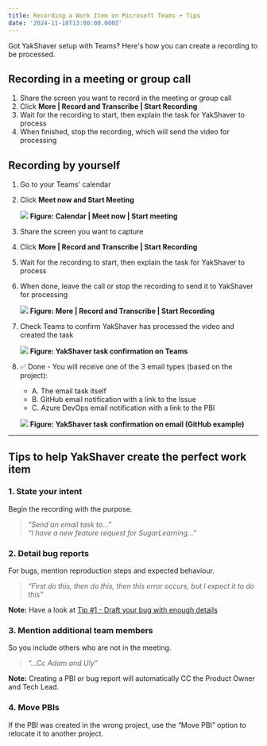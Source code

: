 ```yaml
---
title: Recording a Work Item on Microsoft Teams + Tips
date: '2024-11-18T13:00:00.000Z'
---
```


Got YakShaver setup with Teams? Here's how you can create a recording to be processed.

## Recording in a meeting or group call

1. Share the screen you want to record in the meeting or group call
2. Click **More | Record and Transcribe | Start Recording**
3. Wait for the recording to start, then explain the task for YakShaver to process
4. When finished, stop the recording, which will send the video for processing

## Recording by yourself

1. Go to your Teams' calendar
2. Click **Meet now and Start Meeting**

   ![](/YakShaver/Blogs/meeting-with-yourself.png)
   **Figure: Calendar | Meet now | Start meeting**
3. Share the screen you want to capture
4. Click **More | Record and Transcribe | Start Recording**
5. Wait for the recording to start, then explain the task for YakShaver to process
6. When done, leave the call or stop the recording to send it to YakShaver for processing

   ![](/YakShaver/Blogs/start-recording.png)
   **Figure: More | Record and Transcribe | Start Recording**
7. Check Teams to confirm YakShaver has processed the video and created the task

   ![](/YakShaver/yakshaver-is-done.png)
   **Figure: YakShaver task confirmation on Teams**

8. ✅ Done - You will receive one of the 3 email types (based on the project):   

   - A. The email task itself   
   - B. GitHub email notification with a link to the Issue   
   - C. Azure DevOps email notification with a link to the PBI

   ![](/YakShaver/yakshaver-github-email.png)
   **Figure: YakShaver task confirmation on email (GitHub example)**

***

## Tips to help YakShaver create the perfect work item

### 1. State your intent

Begin the recording with the purpose. 
  
> *“Send an email task to...”*   
> *“I have a new feature request for SugarLearning...”*

### 2. Detail bug reports

For bugs, mention reproduction steps and expected behaviour. 
   
> *“First do this, then do this, then this error occurs, but I expect it to do this”*
  
**Note:** Have a look at [Tip #1 - Draft your bug with enough details](https://www.ssw.com.au/rules/report-bugs-and-suggestions/#tip-1-draft-your-bug-with-enough-details)

### 3. Mention additional team members

So you include others who are not in the meeting. 

> *“...Cc Adam and Uly”*

**Note:** Creating a PBI or bug report will automatically CC the Product Owner and Tech Lead.

### 4. Move PBIs

If the PBI was created in the wrong project, use the “Move PBI” option to relocate it to another project.
